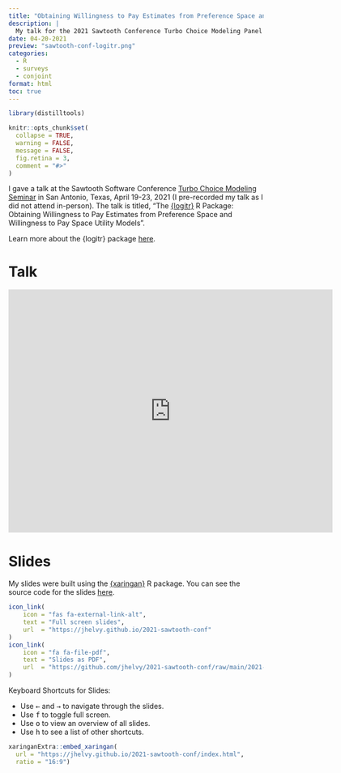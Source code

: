 ```yaml
---
title: "Obtaining Willingness to Pay Estimates from Preference Space and Willingness to Pay Space Utility Models"
description: |
  My talk for the 2021 Sawtooth Conference Turbo Choice Modeling Panel
date: 04-20-2021
preview: "sawtooth-conf-logitr.png"
categories:
  - R
  - surveys
  - conjoint
format: html
toc: true
---
```


```r
library(distilltools)

knitr::opts_chunk$set(
  collapse = TRUE,
  warning = FALSE,
  message = FALSE,
  fig.retina = 3,
  comment = "#>"
)
```

I gave a talk at the Sawtooth Software Conference [Turbo Choice Modeling Seminar](https://events.sawtoothsoftware.com/turboseminar) in San Antonio, Texas, April 19-23, 2021 (I pre-recorded my talk as I did not attend in-person). The talk is titled, "The [{logitr}](https://jhelvy.github.io/logitr/) R Package: Obtaining Willingness to Pay Estimates from Preference Space and Willingness to Pay Space Utility Models".

Learn more about the {logitr} package [here](https://jhelvy.github.io/logitr/).

# Talk 

<iframe width="640" height="480" src="https://www.youtube.com/embed/eKDrTewb_QQ" title="YouTube video player" frameborder="0" allow="accelerometer; autoplay; clipboard-write; encrypted-media; gyroscope; picture-in-picture" allowfullscreen></iframe>

# Slides

My slides were built using the [{xaringan}](https://github.com/yihui/xaringan) R package. You can see the source code for the slides [here](https://github.com/jhelvy/2021-sawtooth-conf).

```r
icon_link(
    icon = "fas fa-external-link-alt",
    text = "Full screen slides",
    url  = "https://jhelvy.github.io/2021-sawtooth-conf"
)
icon_link(
    icon = "fa fa-file-pdf",
    text = "Slides as PDF",
    url  = "https://github.com/jhelvy/2021-sawtooth-conf/raw/main/2021-sawtooth-conf.pdf"
)
```

Keyboard Shortcuts for Slides:

- Use <kbd>←</kbd> and <kbd>→</kbd> to navigate through the slides.
- Use <kbd>f</kbd> to toggle full screen.
- Use <kbd>o</kbd> to view an overview of all slides.
- Use <kbd>h</kbd> to see a list of other shortcuts.

```r
xaringanExtra::embed_xaringan(
  url = "https://jhelvy.github.io/2021-sawtooth-conf/index.html",
  ratio = "16:9")
```
